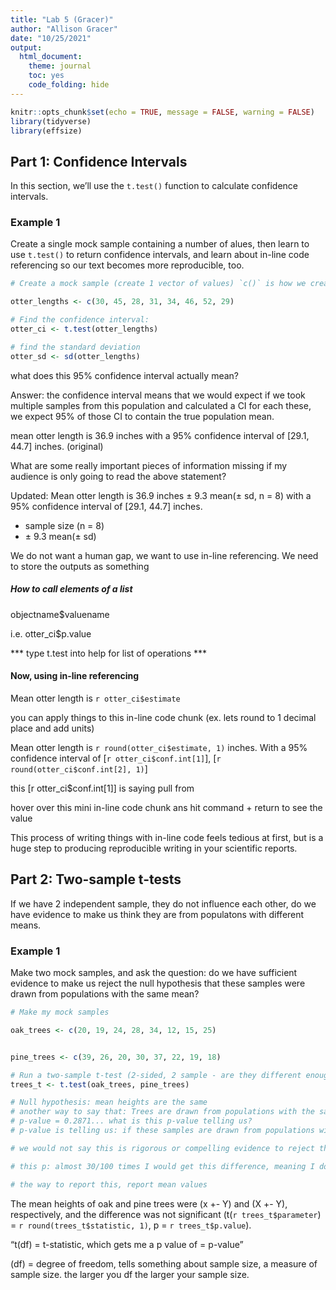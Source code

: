 ```yaml
---
title: "Lab 5 (Gracer)"
author: "Allison Gracer"
date: "10/25/2021"
output: 
  html_document: 
    theme: journal
    toc: yes
    code_folding: hide
---
```


```r
knitr::opts_chunk$set(echo = TRUE, message = FALSE, warning = FALSE)
library(tidyverse)
library(effsize)
```

## Part 1: Confidence Intervals

In this section, we'll use the `t.test()` function to calculate confidence intervals. 

### Example 1

Create a single mock sample containing a number of alues, then learn to use `t.test()` to return confidence intervals, and learn about in-line code referencing so our text becomes more reproducible, too. 

```r
# Create a mock sample (create 1 vector of values) `c()` is how we create a vector

otter_lengths <- c(30, 45, 28, 31, 34, 46, 52, 29)

# Find the confidence interval:
otter_ci <- t.test(otter_lengths)

# find the standard deviation
otter_sd <- sd(otter_lengths)
```
what does this 95% confidence interval actually mean? 

Answer: the confidence interval means that we would expect if we took multiple samples from this population and calculated a CI for each these, we expect 95% of those CI to contain the true population mean. 

mean otter length is 36.9 inches with a 95% confidence interval of [29.1, 44.7] inches. (original)

What are some really important pieces of information missing if my audience is only going to read the above statement?

Updated: 
Mean otter length is 36.9 inches $\pm$ 9.3 mean($\pm$ sd, n = 8) with a 95% confidence interval of [29.1, 44.7] inches.

  - sample size (n = 8)
  - $\pm$ 9.3 mean($\pm$ sd)
  
We do not want a human gap, we want to use in-line referencing. We need to store the outputs as something


##### How to call elements of a list

objectname$valuename

i.e. otter_ci$p.value

*** type t.test into help for list of operations ***

#### Now, using in-line referencing

Mean otter length is `r otter_ci$estimate`

you can apply things to this in-line code chunk (ex. lets round to 1 decimal place and add units)

Mean otter length is `r round(otter_ci$estimate, 1)` inches. With a 95% confidence interval of [`r otter_ci$conf.int[1]`], [`r round(otter_ci$conf.int[2], 1)`]

this [r otter_ci$conf.int[1]] is saying pull from 

hover over this mini in-line code chunk ans hit command + return to see the value

This process of writing things with in-line code feels tedious at first, but is a huge step to producing reproducible writing in your scientific reports. 

## Part 2: Two-sample t-tests

If we have 2 independent sample, they do not influence each other, do we have evidence to make us think they are from populatons with different means. 

### Example 1

Make two mock samples, and ask the question: do we have sufficient evidence to make us reject the null hypothesis that these samples were drawn from populations with the same mean?

```r
# Make my mock samples

oak_trees <- c(20, 19, 24, 28, 34, 12, 15, 25)


pine_trees <- c(39, 26, 20, 30, 37, 22, 19, 18)

# Run a two-sample t-test (2-sided, 2 sample - are they different enough in either direction to reject null hyp.)
trees_t <- t.test(oak_trees, pine_trees)

# Null hypothesis: mean heights are the same
# another way to say that: Trees are drawn from populations with the same mean height
# p-value = 0.2871... what is this p-value telling us? 
# p-value is telling us: if these samples are drawn from populations with the same mean height (if these samples were drawn from tree populations that have the same mean height), there is a 28.7% chance of taking random samples from those populations and finding that the sample means are at least as different by the ones that we found by random chance. 

# we would not say this is rigorous or compelling evidence to reject the null hypothesis, we are usually using a significance level of 5%, I want less than a 5% chance before I reject the null hypothesis. 

# this p: almost 30/100 times I would get this difference, meaning I do not have enough evidence to reject the null hypothesis that these are drawn from populations with the same mean. 

# the way to report this, report mean values

```

The mean heights of oak and pine trees were (x +- Y) and (X +- Y), respectively, and the difference was not significant (t(`r trees_t$parameter`) =  `r round(trees_t$statistic, 1)`, p = `r trees_t$p.value`). 

"t(df) = t-statistic, which gets me a p value of = p-value" 

(df) = degree of freedom, tells something about sample size, a measure of sample size. the larger you df the larger your sample size. 

